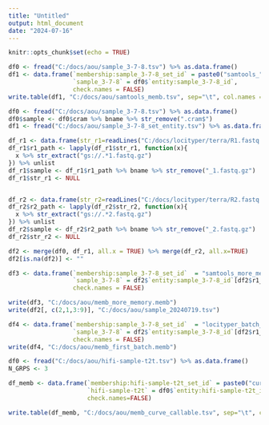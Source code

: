 ---
title: "Untitled"
output: html_document
date: "2024-07-16"
---

```{r setup, include=FALSE}
knitr::opts_chunk$set(echo = TRUE)
```



```{r}
df0 <- fread("C:/docs/aou/sample_3-7-8.tsv") %>% as.data.frame()
df1 <- data.frame(`membership:sample_3-7-8_set_id` = paste0("samtools_", rep(c(1:4), length.out = nrow(df0))),
                  `sample_3-7-8` = df0$`entity:sample_3-7-8_id`, 
                  check.names = FALSE)
write.table(df1, "C:/docs/aou/samtools_memb.tsv", sep="\t", col.names = TRUE, row.names = FALSE, quote=FALSE)
```

```{r}
df0 <- fread("C:/docs/aou/sample_3-7-8.tsv") %>% as.data.frame()
df0$sample <- df0$cram %>% bname %>% str_remove(".cram$")
df1 <- fread("C:/docs/aou/sample_3-7-8_set_entity.tsv") %>% as.data.frame()

df_r1 <- data.frame(str_r1=readLines("C:/docs/locityper/terra/R1.fastq.gz.files"))
df_r1$r1_path <- lapply(df_r1$str_r1, function(x){
  x %>% str_extract("gs://.*1.fastq.gz") 
}) %>% unlist
df_r1$sample <- df_r1$r1_path %>% bname %>% str_remove("_1.fastq.gz")
df_r1$str_r1 <- NULL


df_r2 <- data.frame(str_r2=readLines("C:/docs/locityper/terra/R2.fastq.gz.files"))
df_r2$r2_path <- lapply(df_r2$str_r2, function(x){
  x %>% str_extract("gs://.*2.fastq.gz") 
}) %>% unlist
df_r2$sample <- df_r2$r2_path %>% bname %>% str_remove("_2.fastq.gz")
df_r2$str_r2 <- NULL

df2 <- merge(df0, df_r1, all.x = TRUE) %>% merge(df_r2, all.x=TRUE)
df2[is.na(df2)] <- ""

df3 <- data.frame(`membership:sample_3-7-8_set_id`  = "samtools_more_mem", 
                  `sample_3-7-8` = df2$`entity:sample_3-7-8_id`[df2$r1_path==""],
                  check.names = FALSE)

write(df3, "C:/docs/aou/memb_more_memory.memb")
write(df2[, c(2,1,3:9)], "C:/docs/aou/sample_20240719.tsv")

df4 <- data.frame(`membership:sample_3-7-8_set_id`  = "locityper_batch_01", 
                  `sample_3-7-8` = df2$`entity:sample_3-7-8_id`[df2$r1_path!=""],
                  check.names = FALSE)
write(df4, "C:/docs/aou/memb_first_batch.memb")
```


```{r}
df0 <- fread("C:/docs/aou/hifi-sample-t2t.tsv") %>% as.data.frame()
N_GRPS <- 3

df_memb <- data.frame(`membership:hifi-sample-t2t_set_id` = paste0("curve_callable_", rep(1:N_GRPS, nrow(df0))[seq_down(df0)]),
                      `hifi-sample-t2t` = df0$`entity:hifi-sample-t2t_id`,
                      check.names=FALSE)

write.table(df_memb, "C:/docs/aou/memb_curve_callable.tsv", sep="\t", col.names = TRUE, row.names = FALSE, quote=FALSE)

```

